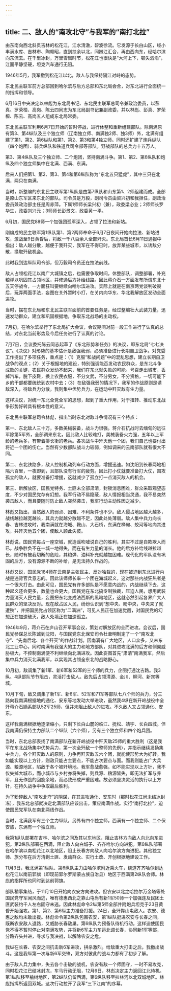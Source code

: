 ```yaml
---
---
---
```

title: 二、敌人的“南攻北守”与我军的“南打北拉”
---




由东南向西北斜贯吉林的松花江，江水清澈，碧波徐流。它发源于长白山区，经小丰满水库、吉林市、陶赖昭，直到扶余以北，同嫩江汇合，再由西向东，经哈尔滨向东流去。在千里冰封，万里雪飘时节，松花江也很快是“大河上下，顿失滔滔”，江面平静坚硬，坦克汽车通行无阻。

1946年5月，我军撤到松花江以北，敌人与我保持隔江对峙的态势。

东北民主联军前方总部回到哈尔滨与后方总部和东北局会合，对东北进行全面统一的指挥和领导。

6月16日中央决定以林彪为东北局书记、东北民主联军总司令兼政治委员，以彭真、罗荣桓、高岗、陈云四同志为东北局副书记兼副政委，并以林彪、彭真、罗荣桓、陈云、高岗五人组成东北局常委。

东北民主联军利用6月7日开始的暂时停战，进行休整和重新组建部队。除南满原有第3、第4纵队及三个独立师（辽南独立师、南满独2师、独3师）外，北满有组建了第1、第2、第6纵队和第1、第2、第3和第4独立师。同时还扩建了炮兵纵队（四个炮团）、骑兵纵队和铁道兵司令部等部队。野战部队的总兵力十五万人。

第3、第4纵队及三个独立师、二个炮团，坚持南满斗争。第1、第2、第6纵队和炮纵及四个独立师集中在北满、西满、东满。

后来人们把第1、第2、第3、第4和第6纵队称为“东北五只猛虎”，其中三只在北满，两只在南满。

当时，新整编的东北民主联军第1纵队是由第7纵队和山东第1、2师组建而成。全部是原山东军区来东北的部队。司令员是万毅，副司令员由梁兴初和我担任，副政治委员兼政治部主任是周赤萍。下属1师师长梁兴初（兼），政委梁必业；2师师长罗华生，政委刘兴元；3师师长彭景文，政委黄一平。

6月初，国民党88师一个加强团孤军深入，占领了拉法和新站。

刚编成的民主联军第1纵队第1、第2两师奉命于6月7日夜间开始向拉法、新站进攻，激战至9日黄昏后，将敌一千八百余人全部歼灭。东北局首长6月11日通报中指出：敌人越分散，越便于我歼灭，我军在不得已时，放弃某些城市，以诱敌分散，换取歼敌机会。

此时我到达纵队司令部，但万毅司令员还在拉法前线。

敌人占领松花江以南广大城镇之后，也需要争取时间，休整部队，调整部署，补充粮弹以巩固其占领地区，并修通后方补给线路。因此蒋介石一方面发布所谓东北十五天停战令，一方面狂叫要继续向哈尔滨进攻。实际上就是在南京两党谈判破裂后，玩弄两面手法，妄图在关外暂时小打，在关内向华东、华北我解放区发动全面进攻。

当时，摆在东北局和东北民主联军面前的首要任务是，经过整编壮大武装力量，迅速发动群众，建立和巩固根据地，争取东北战场的主动权。

7月初，在哈尔滨举行了东北局扩大会议，会议期间对前一段工作进行了认真的总结，对东北当前形势及今后任务进行了认真的讨论。

7月7日，会议委托陈云同志起草了《东北形势和任务》的决议，即东北局“七七决议”。《决议》对形势的基本估计是敌强我弱，必须准备进行长期自卫战争。对党委工作提出了多项任务，重点是：（1）克服“和战问题”中的混乱思想，建立长期自卫战争的观点；（2）关于根据地的建设，特别强调能否发动农民群众，是东北斗争成败的关键，农民群众发动不起来，我们在东北就失败的可能。号召走出城市，丢掉汽车，脱下皮鞋，换上农民衣服，不分文武，不分男女，不分资格，一切可能下乡的干部都要统统到农村中去；（3）在敌强我弱的情况下，我军的作战原则是诱敌深入，待敌兵力分散，我则集中优势兵力，在运动中歼灭敌有生力量。

这样决议，对统一东北全党全军的思想，起到了重大作用，对于扭转、推动东北战争形势好转具有根本性的意义。

东北民主联军总司令林彪，指出当时东北对敌斗争情况有三个特点：

第一、东北敌人三十万，多数美械装备，战斗力很强。蒋介石抗战时去缅甸的远征军除第5军外，全部调来东北，因此敌人比较难打，美械装备火力强，五年以上军龄的老兵多，有带着排长衔的老兵。各次战斗中歼灭他一个团，我们自己也要付出将近一个团的伤亡。当然有少数部队战斗力较弱，例如调来的云南部队就有很大不同。

第二、东北铁路多，敌人控制机动列车行动方面，增援迅速。如沈阳到长春两地相隔六百里，一夜即到，且部队没有行军的疲劳。因此打小仗就要准备打大仗，围攻孤立的敌人，就要准备打增援，这就减少了孤立打一点消灭敌人的机会。

第三、新解放区，国民党特务、土匪未全部肃清，封锁消息困难，群众采取观望态度，不少对国民党存有幻想。我军行动不易隐蔽，敌人情报相当灵通，我不易突然袭击敌人，而且要随时防止敌人突然袭击，我军行动主动性因之减少。

林彪又指出，当然敌人的弱点、困难、不利条件也不少。敌人侵占地区越大越多，战线越拉越宽越长，其兵力就越分散越不足，因此处处薄弱。敌人集中兵力向长春、吉林进攻时，我南满就在海城、鞍山、大石桥，东满在桦甸、蛟河等地向其进攻，共歼灭他五个团，使敌人顾此失彼。

林彪说，国民党每占一座空城，就造谣吹嘘说自己的胜利，其实不过是自欺欺人而已。战争胜负不在一城一地得失，而在有生力量的消长。他的后方补给线越拉越长，随时有被我切断的危险，其粮弹、油料补充就越加困难。现代化的军队没有巩固的后方，没有源源不断的补给，是无法持久作战的。

林彪又说，国民党184师在云南是主张民主、反对独裁的，现在被迫到东北进行内战是违背官兵意志的。因此该师师长率一个团在海城起义，这对那些内战狂热者是一个很大打击。由此可见，国民党有许多部队是不愿意内战的，内战继续下去，这种起义还会更多，数量也会更大。国民党在东北搞专制独裁，压迫人民，想用武装力量消灭人民力量，妄图把东北变成法西斯的黑暗地区，这就必然引起各界广大人民群众的坚决反对。现在敌占区人民，纷纷认识到“想中央、盼中央，中央来了就遭殃”，并把国民党占领区称为“二满洲”，可见人民正在加速觉醒，对国民党的幻想正在加速破灭，敌人处境正在加速孤立。

1946年9月，蒋介石在庐山召开军事会议，策划对解放区的全而进攻。会议后，国民党参谋总长陈诚到沈阳，与国民党东北保安司令杜聿明制定了一个“南攻北守”、“先南后北、各个歼灭”的作战计划。因南满有广大地区，人口众多，又未东北工业中心，同时南满有我强大的主力和地方部队，对其进攻北满的后方和侧翼威胁极大，不控制南满便不利继续向北满进攻。因此妄图首先“肃清”南满我军，然后集中兵力消灭北满我军，以实现其占领全东北的战略野心。

10月初，敌调集了新1军、新6军和52军的三个师的兵力，企图打通沈吉路。我3纵、4纵部队节节阻击，灵活打击敌人。敌先后占领清源、金川、柳河、新宾等城。

10月下旬，敌又调集了新1军、新6军、52军和71军等部队七八个师的兵力，分三路向我南满根据地的通化、安东等地发动大举进攻，虽然我4纵在新开岭战役中全歼蒋介石嫡系部队52军25师，但并未阻止敌人的进攻。不久敌人又占领通化、安东。

这样我南满根据地逐渐缩小，只剩下长白山麓的临江、抚松、靖宇、长白四城。但我南满仍保持主力部队二个纵队（六个师），另有三个独立师和四个炮兵团。

当时，东北总部表扬了南满部队在新开岭战役中歼灭敌25师的重大胜利（这是我军在东北战场集中优势兵力，第一次全歼敌一个整师的先例），并指示继续发扬集中兵力，各个歼灭敌人的原则，力争再歼灭敌五六个团，就能使形势大为好转。我如能实现以上方针，则敌只能占主要点，不能占次要点与面。而我则能占广大兵源、粮源地区，陷敌于各个被歼境地。我军愈战愈强。如不能实现以上方针，我不仅失掉大城市，而小城市与乡村亦将失掉，则兵源、粮源皆失，即无法扩军与养军，且无作战的回旋余地，而必致形成严重困难。故必须坚决灵活的执行以上方针，在持久战争中争取最后胜利。

为了粉碎敌人“南攻北守”的阴谋，在其进攻通化、安东时（那时松花江尚未结冰封冻），我东北总部就决定北满部队应该出击，策应南满作战。实行“南打北拉”，迫使国民党军队在南北两线作战。

当时，北满我军有三个主力纵队，另外有四个独立师，西满有一个独立师、二个保安旅，东满有一个独立师。

我第1纵队部署在吉林、哈尔滨之间及其以东地区，阻止吉林方向敌人向北向东进犯。第2纵队部署在西满，阻止敌人向白城子、齐齐哈尔方向进犯。第6纵队部署在哈尔滨以南松花江以北地区，阻止长春方向敌人向哈尔滨方向进犯。其他独立师、旅分布在后方清剿土匪、发动群众、实行土改、开创根据地建设工作。

11月3日，我北满第1纵队、第6纵队主力由哈尔滨附近乘火车，绕道齐齐哈尔到达松花江以南前郭旗（即现前郭尔罗斯蒙古族自治县）地区于西满第2纵队会师。林彪的指挥所也同时到达前郭旗。

部队稍事集结，于11月10日开始向农安方向进攻。但农安以北之哈拉尔万金塔等处国民党守军闻风而逃，唯有德惠西北之靠山屯尚有新1军50师一个加强连及民团土匪武装约千人左右固守未逃。因此林彪命令2纵第5师全部并附炮兵坦克于23日黄昏开始强攻。第1、第2、第6纵主力准备打援。24日，全歼靠山屯敌人。农安、德惠之敌均未敢出援。林彪命令第2纵队包围农安，第1纵队挺进农安与长春之间，既断农安敌人退路，又威胁长春敌巢。第6纵队为预备队待机行动。这样迫使国民党不得不暂时停止对南满攻势，并将新6军主力车运北调长春，协同新1军等部，分路齐头并进，寻求与我决战，以解除农安之危。

我纵在长春、农安之间抗击新6军进攻，拼杀激烈。给敌重大打击之后，我撤出战斗。这是我纵第一次与新6军交锋，双方对彼此的战斗力都有了初步了解。

由于敌人兵力集中，失去各个击破的战机，农安有敌一个师固守，一时不易攻克，同时松花江已结冰封冻，车马行动无阻，12月6日，林彪决定主力返回江北待机。第1纵队移至榆树地区，第2纵队仍留西满，第6纵队移至拉林河以北双城地区。林彪指挥所返回双城。这次行动拉开了我军“三下江南”的序幕。